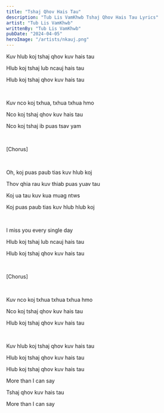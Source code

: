 ```yaml
---
title: "Tshaj Qhov Hais Tau"
description: "Tub Lis VamKhwb Tshaj Qhov Hais Tau Lyrics"
artist: "Tub Lis VamKhwb"
writtenBy: "Tub Lis VamKhwb"
pubDate: "2024-04-05"
heroImage: "/artists/nkauj.png"
---
```


Kuv hlub koj tshaj qhov kuv hais tau

Hlub koj tshaj lub ncauj hais tau

Hlub koj tshaj qhov kuv hais tau

<br />

Kuv nco koj txhua, txhua txhua hmo

Nco koj tshaj qhov kuv hais tau

Nco koj tshaj ib puas tsav yam

<br />

[Chorus]

<br />

Oh, koj puas paub tias kuv hlub koj

Thov qhia rau kuv thiab puas yuav tau

Koj ua tau kuv kua muag ntws

Koj puas paub tias kuv hlub hlub koj

<br />

I miss you every single day

Hlub koj tshaj lub ncauj hais tau

Hlub koj tshaj qhov kuv hais tau

<br />

[Chorus]

<br />

Kuv nco koj txhua txhua txhua hmo

Nco koj tshaj qhov kuv hais tau

Hlub koj tshaj qhov kuv hais tau

<br />

Kuv hlub koj tshaj qhov kuv hais tau

Hlub koj tshaj qhov kuv hais tau

Hlub koj tshaj qhov kuv hais tau

More than I can say

Tshaj qhov kuv hais tau

More than I can say
